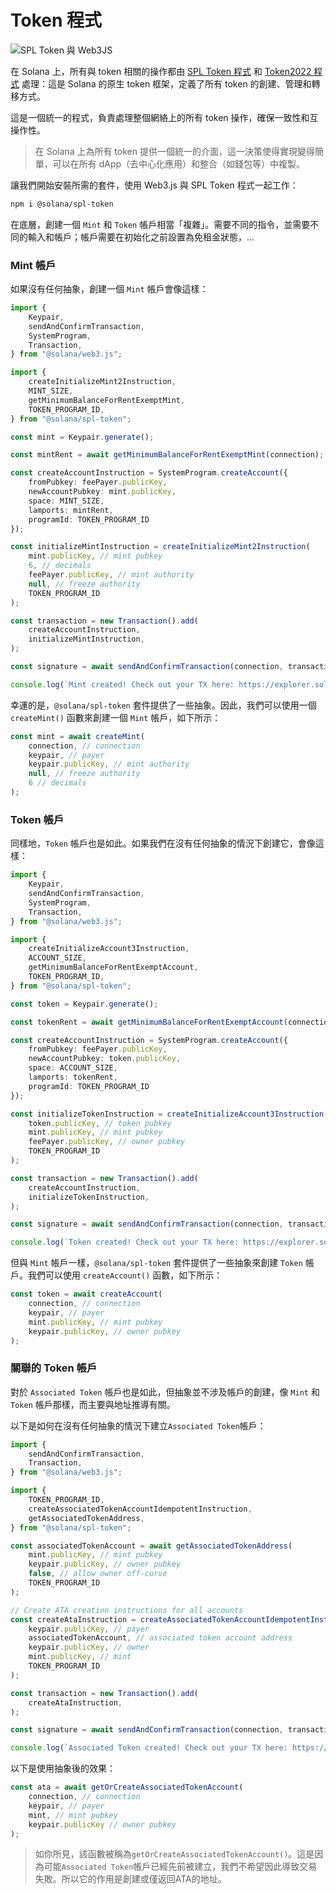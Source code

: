 
# Token 程式

![SPL Token 與 Web3JS](/graphics/course-banners/spl-token-with-web3js.png)

在 Solana 上，所有與 token 相關的操作都由 [SPL Token 程式](https://github.com/solana-program/token) 和 [Token2022 程式](/zh-HK/courses/token-2022-program) 處理：這是 Solana 的原生 token 框架，定義了所有 token 的創建、管理和轉移方式。

這是一個統一的程式，負責處理整個網絡上的所有 token 操作，確保一致性和互操作性。

> 在 Solana 上為所有 token 提供一個統一的介面，這一決策使得實現變得簡單，可以在所有 dApp（去中心化應用）和整合（如錢包等）中複製。

讓我們開始安裝所需的套件，使用 Web3.js 與 SPL Token 程式一起工作：

```bash
npm i @solana/spl-token
```

<ArticleSection name="Mint 和 Token 帳戶" id="mint-and-token-accounts" level="h2" />

在底層，創建一個 `Mint` 和 `Token` 帳戶相當「複雜」。需要不同的指令，並需要不同的輸入和帳戶；帳戶需要在初始化之前設置為免租金狀態，...

### Mint 帳戶

如果沒有任何抽象，創建一個 `Mint` 帳戶會像這樣：

```ts
import {
    Keypair,
    sendAndConfirmTransaction,
    SystemProgram,
    Transaction,
} from "@solana/web3.js";

import {
    createInitializeMint2Instruction,
    MINT_SIZE,
    getMinimumBalanceForRentExemptMint,
    TOKEN_PROGRAM_ID,
} from "@solana/spl-token";

const mint = Keypair.generate();

const mintRent = await getMinimumBalanceForRentExemptMint(connection);

const createAccountInstruction = SystemProgram.createAccount({
    fromPubkey: feePayer.publicKey,
    newAccountPubkey: mint.publicKey,
    space: MINT_SIZE,
    lamports: mintRent,
    programId: TOKEN_PROGRAM_ID
});

const initializeMintInstruction = createInitializeMint2Instruction(
    mint.publicKey, // mint pubkey
    6, // decimals
    feePayer.publicKey, // mint authority
    null, // freeze authority
    TOKEN_PROGRAM_ID
);

const transaction = new Transaction().add(
    createAccountInstruction,
    initializeMintInstruction,
);

const signature = await sendAndConfirmTransaction(connection, transaction, [keypair, mint]);

console.log(`Mint created! Check out your TX here: https://explorer.solana.com/tx/${signature}?cluster=devnet`);
```

幸運的是，`@solana/spl-token` 套件提供了一些抽象。因此，我們可以使用一個 `createMint()` 函數來創建一個 `Mint` 帳戶，如下所示：

```ts
const mint = await createMint(
    connection, // connection
    keypair, // payer
    keypair.publicKey, // mint authority
    null, // freeze authority
    6 // decimals
);
```

### Token 帳戶

同樣地，`Token` 帳戶也是如此。如果我們在沒有任何抽象的情況下創建它，會像這樣：

```ts
import {
    Keypair,
    sendAndConfirmTransaction,
    SystemProgram,
    Transaction,
} from "@solana/web3.js";

import {
    createInitializeAccount3Instruction,
    ACCOUNT_SIZE,
    getMinimumBalanceForRentExemptAccount,
    TOKEN_PROGRAM_ID,
} from "@solana/spl-token";

const token = Keypair.generate();

const tokenRent = await getMinimumBalanceForRentExemptAccount(connection);

const createAccountInstruction = SystemProgram.createAccount({
    fromPubkey: feePayer.publicKey,
    newAccountPubkey: token.publicKey,
    space: ACCOUNT_SIZE,
    lamports: tokenRent,
    programId: TOKEN_PROGRAM_ID
});

const initializeTokenInstruction = createInitializeAccount3Instruction(
    token.publicKey, // token pubkey
    mint.publicKey, // mint pubkey
    feePayer.publicKey, // owner pubkey
    TOKEN_PROGRAM_ID
);

const transaction = new Transaction().add(
    createAccountInstruction,
    initializeTokenInstruction,
);

const signature = await sendAndConfirmTransaction(connection, transaction, [keypair, token]);

console.log(`Token created! Check out your TX here: https://explorer.solana.com/tx/${signature}?cluster=devnet`);
```

但與 `Mint` 帳戶一樣，`@solana/spl-token` 套件提供了一些抽象來創建 `Token` 帳戶。我們可以使用 `createAccount()` 函數，如下所示：

```ts
const token = await createAccount(
    connection, // connection
    keypair, // payer
    mint.publicKey, // mint pubkey
    keypair.publicKey, // owner pubkey
);
```

### 關聯的 Token 帳戶

對於 `Associated Token` 帳戶也是如此，但抽象並不涉及帳戶的創建，像 `Mint` 和 `Token` 帳戶那樣，而主要與地址推導有關。

以下是如何在沒有任何抽象的情況下建立`Associated Token`帳戶：

```ts
import {
    sendAndConfirmTransaction,
    Transaction,
} from "@solana/web3.js";

import {
    TOKEN_PROGRAM_ID,
    createAssociatedTokenAccountIdempotentInstruction,
    getAssociatedTokenAddress,
} from "@solana/spl-token";

const associatedTokenAccount = await getAssociatedTokenAddress(
    mint.publicKey, // mint pubkey
    keypair.publicKey, // owner pubkey
    false, // allow owner off-curve
    TOKEN_PROGRAM_ID
);

// Create ATA creation instructions for all accounts
const createAtaInstruction = createAssociatedTokenAccountIdempotentInstruction(
    keypair.publicKey, // payer
    associatedTokenAccount, // associated token account address
    keypair.publicKey, // owner
    mint.publicKey, // mint
    TOKEN_PROGRAM_ID
);

const transaction = new Transaction().add(
    createAtaInstruction,
);

const signature = await sendAndConfirmTransaction(connection, transaction, [keypair]);

console.log(`Associated Token created! Check out your TX here: https://explorer.solana.com/tx/${signature}?cluster=devnet`);
```

以下是使用抽象後的效果：

```ts
const ata = await getOrCreateAssociatedTokenAccount(
    connection, // connection
    keypair, // payer
    mint, // mint pubkey
    keypair.publicKey // owner pubkey
);
```

> 如你所見，該函數被稱為`getOrCreateAssociatedTokenAccount()`。這是因為可能`Associated Token`帳戶已經先前被建立，我們不希望因此導致交易失敗。所以它的作用是創建或僅返回ATA的地址。